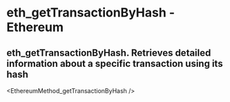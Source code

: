 # eth_getTransactionByHash - Ethereum

## eth_getTransactionByHash. Retrieves detailed information about a specific transaction using its hash


<EthereumMethod_getTransactionByHash />
